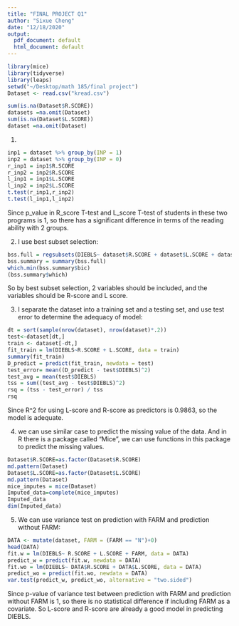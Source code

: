 ```yaml
---
title: "FINAL PROJECT Q1"
author: "Sixue Cheng"
date: "12/18/2020"
output:
  pdf_document: default
  html_document: default
---
```


```r
library(mice)
library(tidyverse)
library(leaps)
setwd("~/Desktop/math 185/final project")
Dataset <- read.csv("kread.csv")
```

```r
sum(is.na(Dataset$R.SCORE))
datasets =na.omit(Dataset)
sum(is.na(Dataset$L.SCORE))
dataset =na.omit(Dataset)
```

(1)
```r
inp1 = dataset %>% group_by(INP = 1)
inp2 = dataset %>% group_by(INP = 0)
r_inp1 = inp1$R.SCORE
r_inp2 = inp2$R.SCORE
l_inp1 = inp1$L.SCORE
l_inp2 = inp2$L.SCORE
t.test(r_inp1,r_inp2)
t.test(l_inp1,l_inp2)
```
Since p_value in R_score T-test and L_score T-test of students in these two programs is 1, so there has a significant difference in terms of the reading ability with 2 groups.

(2)
I use best subset selection:
```r
bss.full = regsubsets(DIEBLS~ dataset$R.SCORE + dataset$L.SCORE + dataset$FARM, dataset, nvmax = 3)
bss.summary = summary(bss.full)
which.min(bss.summary$bic)
(bss.summary$which)
```
So by best subset selection, 2 variables should be included, and the variables should be R-score and L score.

(3) I separate the dataset into a training set and a testing set, and use test error to determine the adequacy of model:
```r
dt = sort(sample(nrow(dataset), nrow(dataset)*.2))
test<-dataset[dt,]
train <- dataset[-dt,]
fit_train = lm(DIEBLS~R.SCORE + L.SCORE, data = train)
summary(fit_train)
D_predict = predict(fit_train, newdata = test)
test_error= mean((D_predict - test$DIEBLS)^2)
test_avg = mean(test$DIEBLS)
tss = sum((test_avg - test$DIEBLS)^2)
rsq = (tss - test_error) / tss
rsq
```
Since R^2 for using L-score and R-score as predictors is 0.9863, so the model is adequate.

(4) we can use similar case to predict the missing value of the data. And in R there is a package called "Mice", we can use functions in this package to predict the missing values.
```r
Dataset$R.SCORE=as.factor(Dataset$R.SCORE)
md.pattern(Dataset)
Dataset$L.SCORE=as.factor(Dataset$L.SCORE)
md.pattern(Dataset)
mice_imputes = mice(Dataset)
Imputed_data=complete(mice_imputes)
Imputed_data
dim(Imputed_data)
```

(5) We can use variance test on prediction with FARM and prediction without FARM:
```r
DATA <- mutate(dataset, FARM = (FARM == "N")+0)
head(DATA)
fit.w = lm(DIEBLS~ R.SCORE + L.SCORE + FARM, data = DATA)
predict_w = predict(fit.w, newdata = DATA)
fit.wo = lm(DIEBLS~ DATA$R.SCORE + DATA$L.SCORE, data = DATA)
predict_wo = predict(fit.wo, newdata = DATA)
var.test(predict_w, predict_wo, alternative = "two.sided")
```
Since p-value of variance test between prediction with FARM and prediction without FARM is 1, so there is no statistical difference if including FARM as a covariate. So L-score and R-score are already a good model in predicting DIEBLS.
